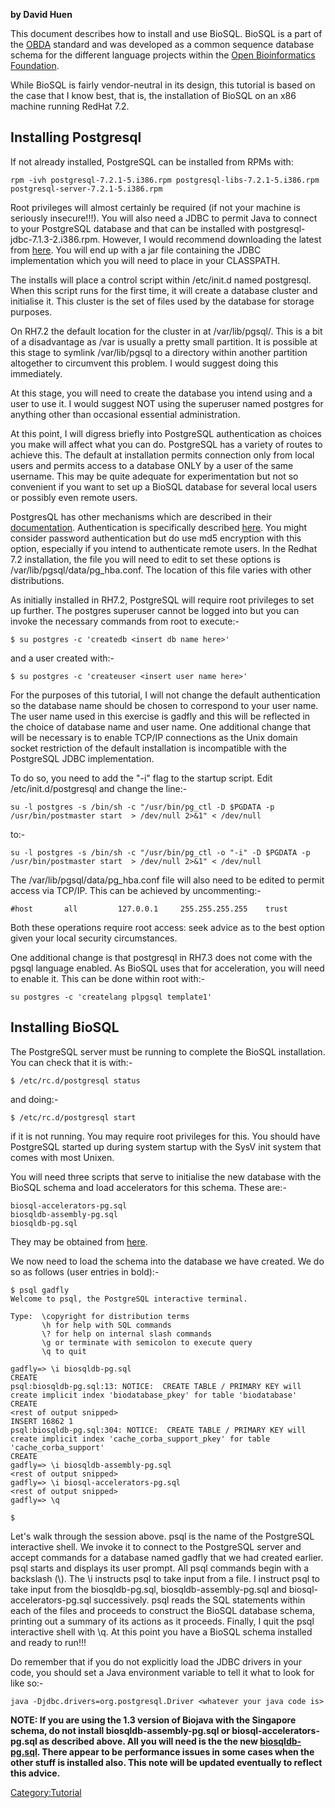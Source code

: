 '''by David Huen'''

This document describes how to install and use BioSQL. BioSQL is a part of the [http://obda.open-bio.org/ OBDA] standard and was developed as a common sequence database schema for the different language projects within the [http://www.open-bio.org/ Open Bioinformatics Foundation]. 

While BioSQL is fairly vendor-neutral in its design, this tutorial is based on the case that I know best, that is, the installation of BioSQL on an x86 machine running RedHat 7.2. 


== Installing Postgresql ==

If not already installed, PostgreSQL can be installed from RPMs with: 

<pre>rpm -ivh postgresql-7.2.1-5.i386.rpm postgresql-libs-7.2.1-5.i386.rpm postgresql-server-7.2.1-5.i386.rpm</pre>

Root privileges will almost certainly be required (if not your machine is seriously insecure!!!). You will also need a JDBC to permit Java to connect to your PostgreSQL database and that can be installed with postgresql-jdbc-7.1.3-2.i386.rpm. However, I would recommend downloading the latest from [http://jdbc.postgresql.org/download.html here]. You will end up with a jar file containing the JDBC implementation which you will need to place in your CLASSPATH. 


The installs will place a control script within /etc/init.d named postgresql. When this script runs for the first time, it will create a database cluster and initialise it. This cluster is the set of files used by the database for storage purposes. 

On RH7.2 the default location for the cluster in at /var/lib/pgsql/. This is a bit of a disadvantage as /var is usually a pretty small partition. It is possible at this stage to symlink /var/lib/pgsql to a directory within another partition altogether to circumvent this problem. I would suggest doing this immediately. 

At this stage, you will need to create the database you intend using and a user to use it. I would suggest NOT using the superuser named postgres for anything other than occasional essential administration. 

At this point, I will digress briefly into PostgreSQL authentication as choices you make will affect what you can do. PostgreSQL has a variety of routes to achieve this. The default at installation permits connection only from local users and permits access to a database ONLY by a user of the same username. This may be quite adequate for experimentation but not so convenient if you want to set up a BioSQL database for several local users or possibly even remote users. 

PostgresQL has other mechanisms which are described in their [http://www.postgresql.org/idocs/index.php documentation]. Authentication is specifically described [http://www.postgresql.org/idocs/index.php?client-authentication.html here]. You might consider password authentication but do use md5 encryption with this option, especially if you intend to authenticate remote users. In the Redhat 7.2 installation, the file you will need to edit to set these options is /var/lib/pgsql/data/pg_hba.conf. The location of this file varies with other distributions. 

As initially installed in RH7.2, PostgreSQL will require root privileges to set up further. The postgres superuser cannot be logged into but you can invoke the necessary commands from root to execute:- 

<pre>$ su postgres -c 'createdb <insert db name here>'</pre>

and a user created with:- 

<pre>$ su postgres -c 'createuser <insert user name here>'</pre>

For the purposes of this tutorial, I will not change the default authentication so the database name should be chosen to correspond to your user name. The user name used in this exercise is gadfly and this will be reflected in the choice of database name and user name. One additional change that will be necessary is to enable TCP/IP connections as the Unix domain socket restriction of the default installation is incompatible with the PostgreSQL JDBC implementation. 

To do so, you need to add the "-i" flag to the startup script. Edit /etc/init.d/postgresql and change the line:- 

<pre>su -l postgres -s /bin/sh -c "/usr/bin/pg_ctl -D $PGDATA -p /usr/bin/postmaster start  > /dev/null 2>&1" < /dev/null</pre>

to:- 

<pre>su -l postgres -s /bin/sh -c "/usr/bin/pg_ctl -o "-i" -D $PGDATA -p /usr/bin/postmaster start  > /dev/null 2>&1" < /dev/null</pre>

The /var/lib/pgsql/data/pg_hba.conf file will also need to be edited to permit access via TCP/IP. This can be achieved by uncommenting:- 

<pre>#host       all         127.0.0.1     255.255.255.255    trust</pre>

Both these operations require root access: seek advice as to the best option given your local security circumstances. 

One additional change is that postgresql in RH7.3 does not come with the pgsql language enabled. As BioSQL uses that for acceleration, you will need to enable it. This can be done within root with:- 

<pre>su postgres -c 'createlang plpgsql template1'</pre>

== Installing BioSQL ==

The PostgreSQL server must be running to complete the BioSQL installation. You can check that it is with:- 

<pre>$ /etc/rc.d/postgresql status</pre>

and doing:- 

<pre>$ /etc/rc.d/postgresql start</pre>

if it is not running. You may require root privileges for this. You should have PostgreSQL started up during system startup with the SysV init system that comes with most Unixen. 

You will need three scripts that serve to initialise the new database with the BioSQL schema and load accelerators for this schema. These are:- 

<pre>biosql-accelerators-pg.sql
biosqldb-assembly-pg.sql
biosqldb-pg.sql</pre>

They may be obtained from [http://www.biojava.org/download/biosql/ here]. 

We now need to load the schema into the database we have created. We do so as follows (user entries in bold):- 

<pre>$ psql gadfly
Welcome to psql, the PostgreSQL interactive terminal.

Type:  \copyright for distribution terms
       \h for help with SQL commands
       \? for help on internal slash commands
       \g or terminate with semicolon to execute query
       \q to quit

gadfly=> \i biosqldb-pg.sql
CREATE
psql:biosqldb-pg.sql:13: NOTICE:  CREATE TABLE / PRIMARY KEY will create implicit index 'biodatabase_pkey' for table 'biodatabase'
CREATE
<rest of output snipped>
INSERT 16862 1
psql:biosqldb-pg.sql:304: NOTICE:  CREATE TABLE / PRIMARY KEY will create implicit index 'cache_corba_support_pkey' for table 'cache_corba_support'
CREATE
gadfly=> \i biosqldb-assembly-pg.sql
<rest of output snipped>
gadfly=> \i biosql-accelerators-pg.sql
<rest of output snipped>
gadfly=> \q

$</pre>

Let's walk through the session above. psql is the name of the PostgreSQL interactive shell. We invoke it to connect to the PostgreSQL server and accept commands for a database named gadfly that we had created earlier. psql starts and displays its user prompt. All psql commands begin with a backslash (\). The \i instructs psql to take input from a file. I instruct psql to take input from the biosqldb-pg.sql, biosqldb-assembly-pg.sql and biosql-accelerators-pg.sql successively. psql reads the SQL statements within each of the files and proceeds to construct the BioSQL database schema, printing out a summary of its actions as it proceeds. Finally, I quit the psql interactive shell with \q. At this point you have a BioSQL schema installed and ready to run!!! 

Do remember that if you do not explicitly load the JDBC drivers in your code, you should set a Java environment variable to tell it what to look for like so:- 

<pre>java -Djdbc.drivers=org.postgresql.Driver <whatever your java code is></pre>

'''NOTE: If you are using the 1.3 version of Biojava with the Singapore schema, do not install biosqldb-assembly-pg.sql or biosql-accelerators-pg.sql as described above. All you will need is the the new [http://cvs.open-bio.org/cgi-bin/viewcvs/viewcvs.cgi/biosql-schema/sql/?cvsroot=biosql biosqldb-pg.sql]. There appear to be performance issues in some cases when the other stuff is installed also. This note will be updated eventually to reflect this advice.'''

{{Tutorial:Footer}}
[[Category:Tutorial]]